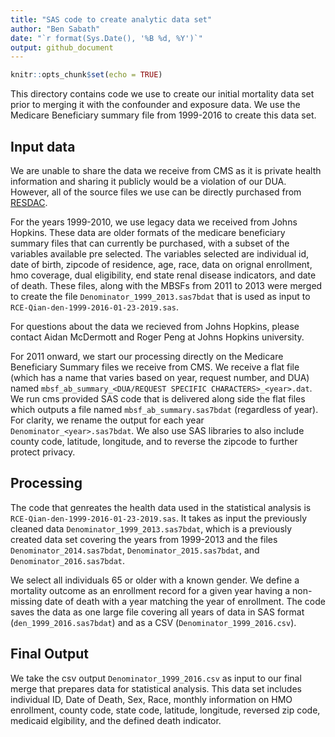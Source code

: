 ```yaml
---
title: "SAS code to create analytic data set"
author: "Ben Sabath"
date: "`r format(Sys.Date(), '%B %d, %Y')`"
output: github_document
---
```


```r
knitr::opts_chunk$set(echo = TRUE)
```



This directory contains code we use to create our initial mortality data set prior to merging it with the confounder and exposure data. We use the Medicare Beneficiary summary file from 1999-2016 to create this data set. 

## Input data
We are unable to share the data we receive from CMS as it is private health information and sharing it publicly would be a violation of our DUA. However, all of the source files we use can be directly purchased from [RESDAC](https://www.resdac.org/).

For the years 1999-2010, we use legacy data we received from Johns Hopkins. These data are older formats of the medicare beneficiary summary files that can currently be purchased, with a subset of the variables available pre selected. The variables selected are individual id, date of birth, zipcode of residence, age, race, data on orignal enrollment, hmo coverage, dual eligibility, end state renal disease indicators, and date of death. These files, along with the MBSFs from 2011 to 2013 were merged to create the file `Denominator_1999_2013.sas7bdat` that is used as input to `RCE-Qian-den-1999-2016-01-23-2019.sas`.

For questions about the data we recieved from Johns Hopkins, please contact Aidan McDermott and Roger Peng at Johns Hopkins university.

For 2011 onward, we start our processing directly on the Medicare Beneficiary Summary files we receive from CMS. We receive a flat file (which has a name that varies based on year, request number, and DUA) named `mbsf_ab_summary_<DUA/REQUEST SPECIFIC CHARACTERS>_<year>.dat`. We run cms provided SAS code that is delivered along side the flat files which outputs a file named `mbsf_ab_summary.sas7bdat` (regardless of year). For clarity, we rename the output for each year `Denominator_<year>.sas7bdat`. We also use SAS libraries to also include county code, latitude, longitude, and to reverse the zipcode to further protect privacy.

## Processing

The code that genreates the health data used in the statistical analysis is `RCE-Qian-den-1999-2016-01-23-2019.sas`. It takes as input the previously cleaned data `Denominator_1999_2013.sas7bdat`, which is a previously created data set covering the years from 1999-2013 and the files `Denominator_2014.sas7bdat`, `Denominator_2015.sas7bdat`, and `Denominator_2016.sas7bdat`.

We select all individuals 65 or older with a known gender. We define a mortality outcome as an enrollment record for a given year having a non-missing date of death with a year matching the year of enrollment. The code saves the data as one large file covering all years of data in SAS format (`den_1999_2016.sas7bdat`) and as a CSV (`Denominator_1999_2016.csv`).

## Final Output

We take the csv output `Denominator_1999_2016.csv` as input to our final merge that prepares data for statistical analysis. This data set includes individual ID, Date of Death, Sex, Race, monthly information on HMO enrollment, county code, state code, latitude, longitude, reversed zip code, medicaid elgibility, and the defined death indicator.